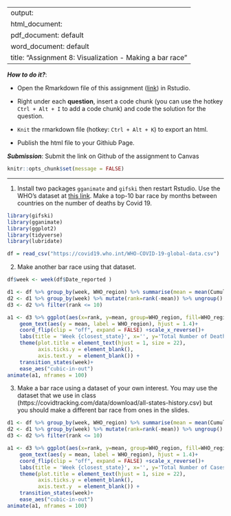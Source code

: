 
---
output: 
  html_document:
  pdf_document: default
  word_document: default
title: "Assignment 8: Visualization - Making a bar race"
---

***How to do it?***: 

- Open the Rmarkdown file of this assignment ([link](fa2021_assignment8.Rmd)) in Rstudio. 

- Right under each **question**, insert  a code chunk (you can use the hotkey `Ctrl + Alt + I` to add a code chunk) and code the solution for the question. 

- `Knit` the rmarkdown file (hotkey: `Ctrl + Alt + K`) to export an html.  

-  Publish the html file to your Githiub Page. 

***Submission***: Submit the link on Github of the assignment to Canvas

```r
knitr::opts_chunk$set(message = FALSE)
```


-------

1. Install two packages `gganimate` and `gifski` then restart Rstudio. Use the WHO's dataset at [this link](https://covid19.who.int/WHO-COVID-19-global-data.csv). Make a top-10 bar race by months between countries on the number of deaths by Covid 19.  
```r
library(gifski)
library(gganimate)
library(ggplot2)
library(tidyverse)
library(lubridate)

df = read_csv("https://covid19.who.int/WHO-COVID-19-global-data.csv")
```

2. Make another bar race using that dataset.
``` r
df$week <- week(df$Date_reported )

d1 <- df %>% group_by(week, WHO_region) %>% summarise(mean = mean(Cumulative_deaths))
d2 <- d1 %>% group_by(week) %>% mutate(rank=rank(-mean)) %>% ungroup()
d3 <- d2 %>% filter(rank <= 10)

a1 <- d3 %>% ggplot(aes(x=rank, y=mean, group=WHO_region, fill=WHO_region, label=WHO_region)) + geom_col()+
    geom_text(aes(y = mean, label = WHO_region), hjust = 1.4)+ 
    coord_flip(clip = "off", expand = FALSE) +scale_x_reverse()+
    labs(title = 'Week {closest_state}', x='', y='Total Number of Deaths', fill='Region')+
    theme(plot.title = element_text(hjust = 1, size = 22),
          axis.ticks.y = element_blank(),
          axis.text.y  = element_blank()) + 
    transition_states(week)+
    ease_aes("cubic-in-out")
animate(a1, nframes = 100)

```


3. Make a bar race using a dataset of your own interest. You may use the dataset that we use in class (https://covidtracking.com/data/download/all-states-history.csv) but you should make a different bar race from ones in the slides. 
``` r

d1 <- df %>% group_by(week, WHO_region) %>% summarise(mean = mean(Cumulative_cases))
d2 <- d1 %>% group_by(week) %>% mutate(rank=rank(-mean)) %>% ungroup()
d3 <- d2 %>% filter(rank <= 10)

a1 <- d3 %>% ggplot(aes(x=rank, y=mean, group=WHO_region, fill=WHO_region, label=WHO_region)) + geom_col()+
    geom_text(aes(y = mean, label = WHO_region), hjust = 1.4)+ 
    coord_flip(clip = "off", expand = FALSE) +scale_x_reverse()+
    labs(title = 'Week {closest_state}', x='', y='Total Number of Cases', fill='Region')+
    theme(plot.title = element_text(hjust = 1, size = 22),
          axis.ticks.y = element_blank(),
          axis.text.y  = element_blank()) + 
    transition_states(week)+
    ease_aes("cubic-in-out")
animate(a1, nframes = 100)
```
